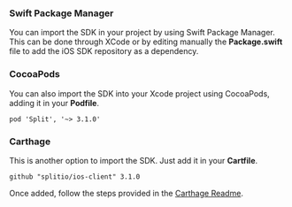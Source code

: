### Swift Package Manager

You can import the SDK in your project by using Swift Package Manager. This can be done through XCode or by editing manually the **Package.swift** file to add the iOS SDK repository as a dependency.

### CocoaPods

You can also import the SDK into your Xcode project using CocoaPods, adding it in your **Podfile**.

``` title="Podfile"
pod 'Split', '~> 3.1.0'
```

### Carthage

This is another option to import the SDK. Just add it in your **Cartfile**.


``` title="Cartfile"
github "splitio/ios-client" 3.1.0
```

Once added, follow the steps provided in the [Carthage Readme](https://github.com/Carthage/Carthage/blob/master/README.md#if-youre-building-for-ios-tvos-or-watchos).
